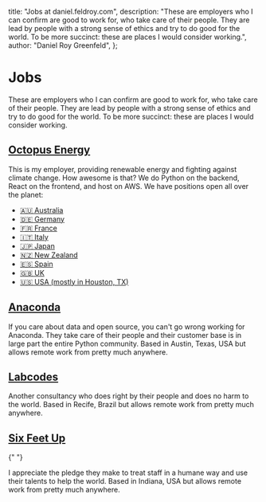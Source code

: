 
  title: "Jobs at daniel.feldroy.com",
  description:
    "These are employers who I can confirm are good to work for, who take care of their people. They are lead by people with a strong sense of ethics and try to do good for the world. To be more succinct: these are places I would consider working.",
  author: "Daniel Roy Greenfeld",
};

# Jobs

These are employers who I can confirm are good to work for, who take care of their people. They are lead by people with a strong sense of ethics and try to do good for the world. To be more succinct: these are places I would consider working.

<h2 id="#octopus-energy">
  <a href="https://octopusenergy.com/careers">Octopus Energy</a>
</h2>

This is my employer, providing renewable energy and fighting against climate change. How awesome is that? We do Python on the backend, React on the frontend, and host on AWS. We have positions open all over the planet:

- [🇦🇺 Australia](https://jobs.lever.co/octoenergy?department=Octopus%20Energy%20Australia%20%F0%9F%87%A6%F0%9F%87%BA)
- [🇩🇪 Germany](https://www.octopusenergy.de/karriere)
- [🇫🇷 France](https://jobs.lever.co/octoenergy?location=Paris%2C%20FR)
- [🇮🇹 Italy](https://jobs.lever.co/octoenergy?location=Milan%2C%20IT)
- [🇯🇵 Japan](https://jobs.lever.co/octoenergy?department=Kraken%20Technologies%20Japan%20%2F%20%E5%8B%A4%E5%8B%99%E5%9C%B0%EF%BC%9A%E6%9D%B1%E4%BA%AC%20%20%F0%9F%87%AF%F0%9F%87%B5)
- [🇳🇿 New Zealand](https://jobs.lever.co/octoenergy?department=Octopus%20Energy%20New%20Zealand%20%F0%9F%87%B3%F0%9F%87%BF)
- [🇪🇸 Spain](https://jobs.lever.co/octoenergy?department=Octopus%20Energy%20Spain%20%F0%9F%87%AA%F0%9F%87%B8)
- [🇬🇧 UK](https://octopus.energy/kraken-tech-careers/)
- [🇺🇸 USA (mostly in Houston, TX)](https://octopusenergy.com/careers)

<h2 id="anaconda">
  <a href="https://www.anaconda.com/careers">Anaconda</a>
</h2>

If you care about data and open source, you can't go wrong working for Anaconda. They take care of their people and their customer base is in large part the entire Python community. Based in Austin, Texas, USA but allows remote work from pretty much anywhere.

<h2 id="labcodes">
  <a href="https://labcodes.com.br/careers">Labcodes</a>
</h2>

Another consultancy who does right by their people and does no harm to the world. Based in Recife, Brazil but allows remote work from pretty much anywhere.

<h2 id="six-feet-up">
  <a href="https://sixfeetup.com/company/careers">Six Feet Up</a>
</h2>{" "}

I appreciate the pledge they make to treat staff in a humane way and use their talents to help the world. Based in Indiana, USA but allows remote work from pretty much anywhere.

